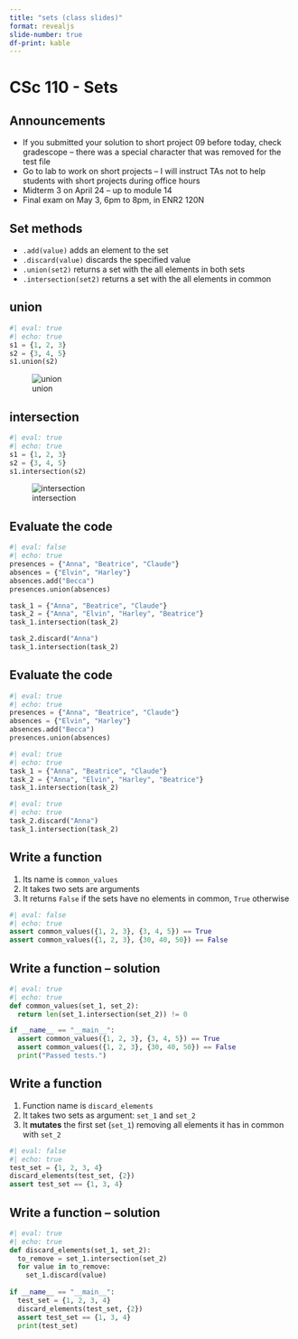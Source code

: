 ```yaml
---
title: "sets (class slides)"
format: revealjs
slide-number: true
df-print: kable
---
```


# CSc 110 - Sets

## Announcements

* If you submitted your solution to short project 09 before today, check gradescope -- there was a special character that was removed for the test file
* Go to lab to work on short projects -- I will instruct TAs not to help students with short projects during office hours
* Midterm 3 on April 24 -- up to module 14
* Final exam on May 3, 6pm to 8pm, in ENR2 120N

## Set methods

-   `.add(value)` adds an element to the set
-   `.discard(value)` discards the specified value
-   `.union(set2)` returns a set with the all elements in both sets
-   `.intersection(set2)` returns a set with the all elements in common

## union

```python
#| eval: true
#| echo: true
s1 = {1, 2, 3}
s2 = {3, 4, 5}
s1.union(s2)
```

![union](images/union.png)

## intersection

```python
#| eval: true
#| echo: true
s1 = {1, 2, 3}
s2 = {3, 4, 5}
s1.intersection(s2)
```

![intersection](images/intersection.png)

## Evaluate the code

```python
#| eval: false
#| echo: true
presences = {"Anna", "Beatrice", "Claude"}
absences = {"Elvin", "Harley"}
absences.add("Becca")
presences.union(absences)

task_1 = {"Anna", "Beatrice", "Claude"}
task_2 = {"Anna", "Elvin", "Harley", "Beatrice"}
task_1.intersection(task_2)

task_2.discard("Anna")
task_1.intersection(task_2)
```

## Evaluate the code

```python
#| eval: true
#| echo: true
presences = {"Anna", "Beatrice", "Claude"}
absences = {"Elvin", "Harley"}
absences.add("Becca")
presences.union(absences)
```

```python
#| eval: true
#| echo: true
task_1 = {"Anna", "Beatrice", "Claude"}
task_2 = {"Anna", "Elvin", "Harley", "Beatrice"}
task_1.intersection(task_2)
```

```python
#| eval: true
#| echo: true
task_2.discard("Anna")
task_1.intersection(task_2)
```

## Write a function

1.  Its name is `common_values`
2.  It takes two sets are arguments
3.  It returns `False` if the sets have no elements in common, `True` otherwise

```python
#| eval: false
#| echo: true
assert common_values({1, 2, 3}, {3, 4, 5}) == True
assert common_values({1, 2, 3}, {30, 40, 50}) == False
```



## Write a function -- solution

```python
#| eval: true
#| echo: true
def common_values(set_1, set_2):
  return len(set_1.intersection(set_2)) != 0

if __name__ == "__main__":
  assert common_values({1, 2, 3}, {3, 4, 5}) == True
  assert common_values({1, 2, 3}, {30, 40, 50}) == False
  print("Passed tests.")
```


## Write a function

1.  Function name is `discard_elements`
2.  It takes two sets as argument: `set_1` and `set_2`
3.  It **mutates** the first set (`set_1`) removing all elements it has in common with `set_2`

```python
#| eval: false
#| echo: true
test_set = {1, 2, 3, 4}
discard_elements(test_set, {2})
assert test_set == {1, 3, 4}
```

## Write a function -- solution

```python
#| eval: true
#| echo: true
def discard_elements(set_1, set_2):
  to_remove = set_1.intersection(set_2)
  for value in to_remove:
    set_1.discard(value)
    
if __name__ == "__main__":
  test_set = {1, 2, 3, 4}
  discard_elements(test_set, {2})
  assert test_set == {1, 3, 4}
  print(test_set)
```
